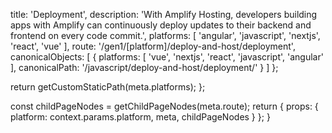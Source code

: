 
  title: 'Deployment',
  description: 'With Amplify Hosting, developers building apps with Amplify can continuously deploy updates to their backend and frontend on every code commit.',
  platforms: [
    'angular',
    'javascript',
    'nextjs',
    'react',
    'vue'
  ],
  route: '/gen1/[platform]/deploy-and-host/deployment',
  canonicalObjects: [
    {
      platforms: [
        'vue',
        'nextjs',
        'react',
        'javascript',
        'angular'
      ],
      canonicalPath: '/javascript/deploy-and-host/deployment/'
    }
  ]
};

  return getCustomStaticPath(meta.platforms);
};

  const childPageNodes = getChildPageNodes(meta.route);
  return {
    props: {
      platform: context.params.platform,
      meta,
      childPageNodes
    }
  };
}

<Overview childPageNodes={props.childPageNodes} />
